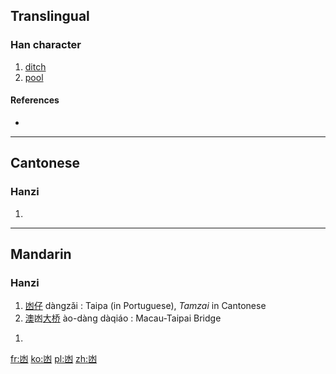{{also|幽}}
==Translingual==

===Han character===
{{Han char|rn=17|rad=凵|as=04|sn=6|four=|canj=UE,XUE|ids=⿶凵水}}

# [[ditch]]
# [[pool]]

====References====
* {{Han ref|kx=0135.151|hdz=31547.070|uh=51FC|ud=20988}}

----

==Cantonese==

===Hanzi===
{{yue-hanzi|jyut=|y=tam5}}

# {{defn|lang=yue|sort=凵04}}

----

==Mandarin==

===Hanzi===
{{cmn-hanzi|pin=[[dàng]] ([[dang4]]), [[zuò]] ([[zuo4]])|wg=tang<sup>4</sup>, tso<sup>4</sup>}}
#[[凼仔]] dàngzǎi : Taipa (in Portuguese), ''Tamzai'' in Cantonese
#[[澳]]凼[[大]][[桥]] ào-dàng dàqiáo : Macau-Taipai Bridge

# {{defn|lang=cmn|sort=凵04}}

[[fr:凼]]
[[ko:凼]]
[[pl:凼]]
[[zh:凼]]